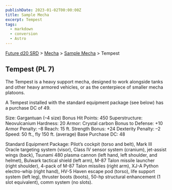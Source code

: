 ```yaml
---
publishDate: 2023-01-02T00:00:00Z
title: Sample Mecha
excerpt: Tempest
tags:
  - markdown
  - conversion
  - Astro
---
```






[Future d20 SRD](/#futureD20) > [Mecha](future-d20-srd-mecha-index) > [Sample Mecha](future-d20-srd-mecha-sample-mecha-index) > Tempest




## Tempest (PL 7)


The Tempest is a heavy support mecha, designed to work alongside tanks and other heavy armored vehicles, or as the centerpiece of smaller mecha platoons.


A Tempest installed with the standard equipment package (see below) has a purchase DC of 49.



Size: Gargantuan (–4 size)
Bonus Hit Points: 450
Superstructure: Neovulcanium
Hardness: 20
Armor: Crystal carbon
Bonus to Defense: +10
Armor Penalty: –8
Reach: 15 ft.
Strength Bonus: +24
Dexterity Penalty: –2
Speed: 50 ft., fly 150 ft. (average)
Base Purchase DC: 48


Standard Equipment Package: Pilot’s cockpit (torso and belt), Mark III Oracle targeting system (visor), Class IV sensor system (cranium), jet-assist wings (back), Tsunami 480 plasma cannon (left hand, left shoulder, and helmet), Bulwark tactical shield (left arm), M-87 Talon missile launcher (right shoulder), 4-pack of M-87 Talon missiles (right arm), XJ-A Python electro-whip (right hand), HV-5 Haven escape pod (torso), life support system (left leg), thruster boots (boots), 50-hp structural enhancement (1 slot equivalent), comm system (no slots).



